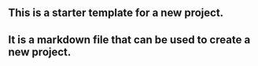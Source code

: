 ## This is a starter template for a new project.

## It is a markdown file that can be used to create a new project.
